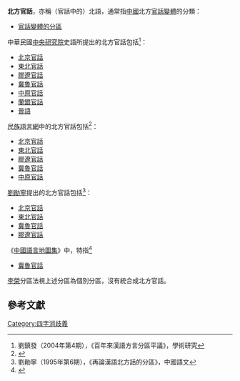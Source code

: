 {{disambig}}
'''北方官話'''，亦稱（官話中的）北語，通常指[[中國|中國]]北方[[官話|官話]][[官话#分区|變體]]的分類：
* [[官话#基于调类的分区方式|官話變體的分區]]

中華民國[[中央研究院|中央研究院]]史語所提出的北方官話包括<ref name="《百年來漢語方言分區平議》">劉鎮發（2004年第4期），《百年來漢語方言分區平議》，學術研究</ref>：
* [[北京官話|北京官話]]
* [[東北官話|東北官話]]
* [[膠遼官話|膠遼官話]]
* [[冀魯官話|冀魯官話]]
* [[中原官話|中原官話]]
* [[蘭銀官話|蘭銀官話]]
* [[晉語|晉語]]

[[民族語|民族語言網]]中的北方官話包括<ref>{{cite web|url=http://www.ethnologue.com/show_language.asp?code=cmn|date=2010-07-21|title=Ethnologue|accessdate=2010-08-21|language=en|archive-date=2010-07-13|archive-url=https://web.archive.org/web/20100713120044/http://www.ethnologue.com/show_language.asp?code=cmn|dead-url=no}}</ref>：
* [[北京官話|北京官話]]
* [[東北官話|東北官話]]
* [[膠遼官話|膠遼官話]]
* [[冀魯官話|冀魯官話]]
* [[中原官話|中原官話]]

[[劉勛寧|劉勛寧]]提出的北方官話包括<ref name="《再論漢語北方話的分區》">劉勛寧（1995年第6期），《再論漢語北方話的分區》，中國語文</ref>：
* [[北京官話|北京官話]]
* [[東北官話|東北官話]]
* [[冀魯官話|冀魯官話]]
* [[膠遼官話|膠遼官話]] 

《[[中國語言地圖集|中國語言地圖集]]》中，特指<ref>{{Cite book |url= https://books.google.com.hk/books?id=AVQlAwAAQBAJ&pg=PA99 |title= 官話方言三分及其意義 |author= 劉勳寧 |year= 2013 |access-date= 2018-11-07 |archive-date= 2018-11-08 |archive-url= https://web.archive.org/web/20181108065404/https://books.google.com.hk/books?id=AVQlAwAAQBAJ&pg=PA99 |dead-url= no }}</ref>
* [[冀魯官話|冀魯官話]]

[[李榮_(語言學家)|李榮]]分區法視上述分區為個別分區，沒有統合成北方官話。

== 參考文獻 ==
{{Reflist}}

[[Category:四字消歧義|Category:四字消歧義]]